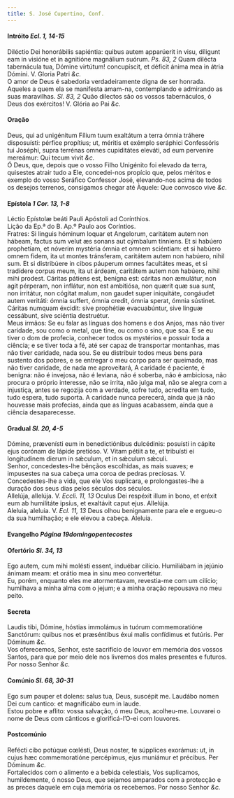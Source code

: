 ```yaml
---
title: S. José Cupertino, Conf.
---
```



<h4 class="text-center">Intróito <em>Ecl. 1, 14-15</em></h4>
<div class="container-fluid">
<div class="row">
<div class="col-6 dropcaps text-justify">
Diléctio Dei honorábilis sapiéntia: quibus autem apparúerit in visu, díligunt eam in visióne et in agnitióne magnálium suórum. <em>Ps. 83, 2</em> Quam dilécta tabernácula tua, Dómine virtútum! concupíscit, et déficit ánima mea in átria Dómini.
V. Gloria Patri <em>&c.</em>
</div>
<div class="col-6 dropcaps text-justify">
O amor de Deus é sabedoria verdadeiramente digna de ser honrada. Aqueles a quem ela se manifesta amam-na, contemplando e admirando as suas maravilhas. <em>Sl. 83, 2</em> Quão dilectos são os vossos tabernáculos, ó Deus dos exércitos!
V. Glória ao Pai <em>&c.</em>
</div>
</div>
</div>

<h4 class="text-center">Oração</h4>
<div class="container-fluid">
<div class="row">
<div class="col-6 dropcaps text-justify">
Deus, qui ad unigénitum Fílium tuum exaltátum a terra ómnia tráhere disposuísti: pérfice propítius; ut, méritis et exémplo seráphici Confessóris tui Joséphi, supra terrénas omnes cupiditátes eleváti, ad eum perveníre mereámur: Qui tecum vivit <em>&c.</em>
</div>
<div class="col-6 dropcaps text-justify">
Ó Deus, que, depois que o vosso Filho Unigénito foi elevado da terra, quisestes atrair tudo a Ele, concedei-nos propício que, pelos méritos e exemplo do vosso Seráfico Confessor José, elevando-nos acima de todos os desejos terrenos, consigamos chegar até Àquele: Que convosco vive <em>&c.</em>
</div>
</div>
</div>

<h4 class="text-center">Epístola <em>1 Cor. 13, 1-8</em></h4>
<div class="container-fluid">
<div class="row">
<div class="col-6 text-justify">
Léctio Epístolæ beáti Pauli Apóstoli ad Corínthios.
</div>
<div class="col-6 text-justify">
Lição da Ep.ª do B. Ap.º Paulo aos Coríntios.
</div>
<div class="col-6 dropcaps text-justify">
Fratres: Si linguis hóminum loquar et Angelorum, caritátem autem non hábeam, factus sum velut æs sonans aut cýmbalum tínniens. Et si habúero prophetiam, et nóverim mystéria ómnia et omnem sciéntiam: et si habúero omnem fidem, ita ut montes tránsferam, caritátem autem non habúero, nihil sum. Et si distribúere in cibos páuperum omnes facultátes meas, et si tradídere corpus meum, ita ut árdeam, caritátem autem non habúero, nihil mihi prodest. Cáritas pátiens est, benígna est: cáritas non æmulátur, non agit pérperam, non inflátur, non est ambitiósa, non quærit quæ sua sunt, non irritátur, non cógitat malum, non gaudet super iniquitáte, congáudet autem veritáti: ómnia suffert, ómnia credit, ómnia sperat, ómnia sústinet. Cáritas numquam éxcidit: sive prophétiæ evacuabúntur, sive linguæ cessábunt, sive sciéntia destruétur.
</div>
<div class="col-6 dropcaps text-justify">
Meus irmãos: Se eu falar as línguas dos homens e dos Anjos, mas não tiver caridade, sou como o metal, que tine, ou como o sino, que soa. E se eu tiver o dom de profecia, conhecer todos os mystérios e possuir toda a ciência; e se tiver toda a fé, até ser capaz de transportar montanhas, mas não tiver caridade, nada sou. Se eu distribuir todos meus bens para sustento dos pobres, e se entregar o meu corpo para ser queimado, mas não tiver caridade, de nada me aproveitará, A caridade é paciente, é benigna: não é invejosa, não é leviana, não é soberba, não é ambiciosa, não procura o próprio interesse, não se irrita, não julga mal, não se alegra com a injustiça, antes se regozija com a verdade, sofre tudo, acredita em tudo, tudo espera, tudo suporta. A caridade nunca perecerá, ainda que já não houvesse mais profecias, ainda que as línguas acabassem, ainda que a ciência desaparecesse.
</div>
</div>
</div>

<h4 class="text-center">Gradual <em>Sl. 20, 4-5</em></h4>
<div class="container-fluid">
<div class="row">
<div class="col-6 dropcaps text-justify">
Dómine, prævenísti eum in benedictiónibus dulcédinis: posuísti in cápite ejus corónam de lápide pretióso. V. Vitam pétiit a te, et tribuísti ei longitudinem dierum in sǽculum, et in sǽculum sǽculi.
</div>
<div class="col-6 dropcaps text-justify">
Senhor, concedestes-lhe bênçãos escolhidas, as mais suaves; e impusestes na sua cabeça uma coroa de pedras preciosas. V. Concedestes-lhe a vida, que ele Vos suplicara, e prolongastes-lhe a duração dos seus dias pelos séculos dos séculos.
</div>
<div class="col-6 text-justify">
Allelúja, allelúja. V. <em>Eccli. 11, 13</em> Oculus Dei respéxit illum in bono, et eréxit eum ab humilitáte ipsíus, et exaltávit caput ejus. Allelúja.
</div>
<div class="col-6 text-justify">
Aleluia, aleluia. V. <em>Ecl. 11, 13</em> Deus olhou benignamente para ele e ergueu-o da sua humilhação; e ele elevou a cabeça. Aleluia.
</div>
</div>
</div>

<h4 class="text-center">Evangelho <em>Página 19domingopentecostes</em></h4>

<h4 class="text-center">Ofertório <em>Sl. 34, 13</em></h4>
<div class="container-fluid">
<div class="row">
<div class="col-6 dropcaps text-justify">
Ego autem, cum mihi molésti essent, induébar cilício. Humiliábam in jejúnio ánimam meam: et orátio mea in sinu meo convertétur.
</div>
<div class="col-6 dropcaps text-justify">
Eu, porém, enquanto eles me atormentavam, revestia-me com um cilício; humilhava a minha alma com o jejum; e a minha oração repousava no meu peito.
</div>
</div>
</div>

<h4 class="text-center">Secreta</h4>
<div class="container-fluid">
<div class="row">
<div class="col-6 dropcaps text-justify">
Laudis tibi, Dómine, hóstias immolámus in tuórum commemoratióne Sanctórum: quibus nos et præséntibus éxui malis confídimus et futúris. Per Dóminum <em>&c.</em>
</div>
<div class="col-6 dropcaps text-justify">
Vos oferecemos, Senhor, este sacrifício de louvor em memória dos vossos Santos, para que por meio dele nos livremos dos males presentes e futuros. Por nosso Senhor <em>&c.</em>
</div>
</div>
</div>

<h4 class="text-center">Comúnio <em>Sl. 68, 30-31</em></h4>
<div class="container-fluid">
<div class="row">
<div class="col-6 dropcaps text-justify">
Ego sum pauper et dolens: salus tua, Deus, suscépit me. Laudábo nomen Dei cum cantico: et magnificábo eum in laude.
</div>
<div class="col-6 dropcaps text-justify">
Estou pobre e aflito: vossa salvação, ó meu Deus, acolheu-me. Louvarei o nome de Deus com cânticos e glorificá-l’O-ei com louvores.
</div>
</div>
</div>

<h4 class="text-center">Postcomúnio</h4>
<div class="container-fluid">
<div class="row">
<div class="col-6 dropcaps text-justify">
Refécti cibo potúque cœlésti, Deus noster, te súpplices exorámus: ut, in cujus hæc commemoratióne percépimus, ejus muniámur et précibus. Per Dóminum <em>&c.</em>
</div>
<div class="col-6 dropcaps text-justify">
Fortalecidos com o alimento e a bebida celestiais, Vos suplicamos, humildemente, ó nosso Deus, que sejamos amparados com a protecção e as preces daquele em cuja memória os recebemos. Por nosso Senhor <em>&c.</em>
</div>
</div>
</div>
